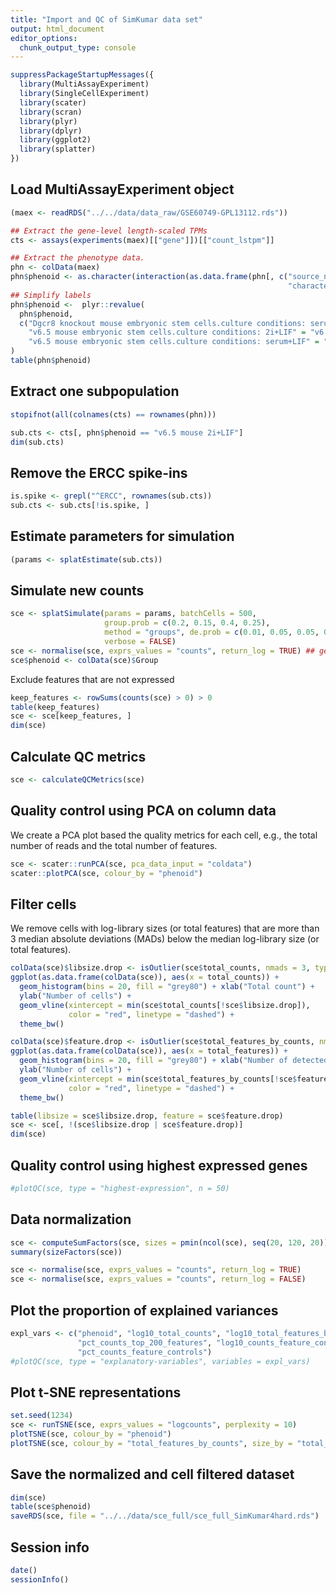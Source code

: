 ```yaml
---
title: "Import and QC of SimKumar data set"
output: html_document
editor_options: 
  chunk_output_type: console
---
```


```r
suppressPackageStartupMessages({
  library(MultiAssayExperiment)
  library(SingleCellExperiment)
  library(scater)
  library(scran)
  library(plyr)
  library(dplyr)
  library(ggplot2)
  library(splatter)
})
```

## Load MultiAssayExperiment object

```r
(maex <- readRDS("../../data/data_raw/GSE60749-GPL13112.rds"))

## Extract the gene-level length-scaled TPMs
cts <- assays(experiments(maex)[["gene"]])[["count_lstpm"]]

## Extract the phenotype data.
phn <- colData(maex)
phn$phenoid <- as.character(interaction(as.data.frame(phn[, c("source_name_ch1",
                                                              "characteristics_ch1.1")])))
## Simplify labels
phn$phenoid <-  plyr::revalue(
  phn$phenoid, 
  c("Dgcr8 knockout mouse embryonic stem cells.culture conditions: serum+LIF" = "Dgcr8 knockout mouse serum+LIF", 
    "v6.5 mouse embryonic stem cells.culture conditions: 2i+LIF" = "v6.5 mouse 2i+LIF",
    "v6.5 mouse embryonic stem cells.culture conditions: serum+LIF" = "v6.5 mouse serum+LIF")
)
table(phn$phenoid)
```

## Extract one subpopulation

```r
stopifnot(all(colnames(cts) == rownames(phn)))

sub.cts <- cts[, phn$phenoid == "v6.5 mouse 2i+LIF"]
dim(sub.cts)
```

## Remove the ERCC spike-ins

```r
is.spike <- grepl("^ERCC", rownames(sub.cts))
sub.cts <- sub.cts[!is.spike, ]
```

## Estimate parameters for simulation

```r
(params <- splatEstimate(sub.cts))
```

## Simulate new counts

```r
sce <- splatSimulate(params = params, batchCells = 500,
                     group.prob = c(0.2, 0.15, 0.4, 0.25), 
                     method = "groups", de.prob = c(0.01, 0.05, 0.05, 0.08),
                     verbose = FALSE)
sce <- normalise(sce, exprs_values = "counts", return_log = TRUE) ## generates logcounts(sce)
sce$phenoid <- colData(sce)$Group
```

Exclude features that are not expressed

```r
keep_features <- rowSums(counts(sce) > 0) > 0
table(keep_features)
sce <- sce[keep_features, ]
dim(sce)
```

## Calculate QC metrics

```r
sce <- calculateQCMetrics(sce)
```

## Quality control using PCA on column data

We create a PCA plot based the quality metrics for each cell, e.g., the total
number of reads and the total number of features.

```r
sce <- scater::runPCA(sce, pca_data_input = "coldata")
scater::plotPCA(sce, colour_by = "phenoid")
```

## Filter cells

We remove cells with log-library sizes (or total features) that are more than 3
median absolute deviations (MADs) below the median log-library size (or total
features).

```r
colData(sce)$libsize.drop <- isOutlier(sce$total_counts, nmads = 3, type = "lower", log = TRUE)
ggplot(as.data.frame(colData(sce)), aes(x = total_counts)) + 
  geom_histogram(bins = 20, fill = "grey80") + xlab("Total count") + 
  ylab("Number of cells") + 
  geom_vline(xintercept = min(sce$total_counts[!sce$libsize.drop]), 
             color = "red", linetype = "dashed") + 
  theme_bw()

colData(sce)$feature.drop <- isOutlier(sce$total_features_by_counts, nmads = 3, type = "lower", log = TRUE)
ggplot(as.data.frame(colData(sce)), aes(x = total_features)) + 
  geom_histogram(bins = 20, fill = "grey80") + xlab("Number of detected features") + 
  ylab("Number of cells") + 
  geom_vline(xintercept = min(sce$total_features_by_counts[!sce$feature.drop]), 
             color = "red", linetype = "dashed") + 
  theme_bw()
```

```r
table(libsize = sce$libsize.drop, feature = sce$feature.drop)
sce <- sce[, !(sce$libsize.drop | sce$feature.drop)]
dim(sce)
```

## Quality control using highest expressed genes

```r
#plotQC(sce, type = "highest-expression", n = 50)
```

## Data normalization

```r
sce <- computeSumFactors(sce, sizes = pmin(ncol(sce), seq(20, 120, 20)), min.mean = 0.1)
summary(sizeFactors(sce))
```

```r
sce <- normalise(sce, exprs_values = "counts", return_log = TRUE)
sce <- normalise(sce, exprs_values = "counts", return_log = FALSE)
```

## Plot the proportion of explained variances

```r
expl_vars <- c("phenoid", "log10_total_counts", "log10_total_features_by_counts", "pct_dropout",
               "pct_counts_top_200_features", "log10_counts_feature_controls",
               "pct_counts_feature_controls")
#plotQC(sce, type = "explanatory-variables", variables = expl_vars)
```

## Plot t-SNE representations

```r
set.seed(1234)
sce <- runTSNE(sce, exprs_values = "logcounts", perplexity = 10)
plotTSNE(sce, colour_by = "phenoid")
plotTSNE(sce, colour_by = "total_features_by_counts", size_by = "total_counts")
```

## Save the normalized and cell filtered dataset

```r
dim(sce)
table(sce$phenoid)
saveRDS(sce, file = "../../data/sce_full/sce_full_SimKumar4hard.rds")
```

## Session info

```r
date()
sessionInfo()
```

